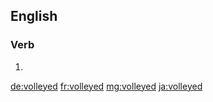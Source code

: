==English==

===Verb===
{{head|en}}

# {{en-past of|volley}}

[[de:volleyed]]
[[fr:volleyed]]
[[mg:volleyed]]
[[ja:volleyed]]